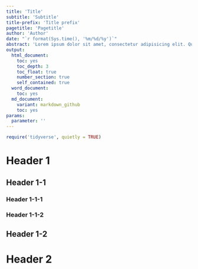 ```yaml
---
title: 'Title'
subtitle: 'Subtitle'
title-prefix: 'Title prefix'
pagetitle: 'Pagetitle'
author: 'Author'
date: "`r format(Sys.time(), '%m/%d/%y')`"
abstract: 'Lorem ipsum dolor sit amet, consectetur adipisicing elit. Qui dicta minus molestiae vel beatae natus eveniet ratione temporibus aperiam harum alias officiis assumenda officia quibusdam deleniti eos cupiditate dolore doloribus!'
output:
  html_document:
    toc: yes
    toc_depth: 3
    toc_float: true
    number_section: true
    self_contained: true
  word_document:
    toc: yes
  md_document:
    variant: markdown_github
    toc: yes
params:
  parameter: ''
---
```


```r
require('tidyverse', quietly = TRUE)
```

# Header 1

## Header 1-1

### Header 1-1-1

### Header 1-1-2

## Header 1-2


# Header 2
